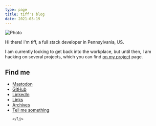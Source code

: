 ```yaml
---
type: page
title: tiff's blog
date: 2021-03-19
---
```



<Image
  src='/images/tiff.jpg'
  alt='Photo'
  width={150}
  height={100}
  priority
  sizes='(max-width: 640px) 100vw, 640px'
  className='next-image rounded-full'
/>

Hi there! I'm tiff, a full stack developer in Pennsylvania, US.

I am currently looking to get back into the workplace, but until then, I am hacking on several projects, which you can find [on my project](/projects) page.


 <h2>Find me</h2>
  <ul className="text-neutral-500 dark:text-neutral-400">
    <li>
      <a className="flex items-center gap-2 shrink" href='https://hachyderm.io/@tiff'
      >
        Mastodon
      <ArrowIcon />
      </a>
    </li>
    <li>
      <a  className="flex items-center gap-2 shrink" href='https://github.com/twhite96'>
      GitHub
      <ArrowIcon />
      </a>
    </li>
    <li>
      <a  className="flex items-center gap-2 shrink" href='https://linkedin.com/in/tiffanyrwhite'>
      LinkedIn
      <ArrowIcon />
      </a>   
    </li>
    <li>
      <a  className="flex items-center gap-2 shrink" href='https://links.tiffanywhite.dev'>
      Links
      <ArrowIcon />
      </a>   
    </li>
    <li>
      <a  className="flex items-center gap-2 shrink" href='https://archive.tiffanywhite.dev'>
      Archives
      <ArrowIcon />
      </a>   
    </li>
    <li>
      <a  className="flex items-center gap-2 shrink" href='mailto:tiffany@tiffanywhite.dev'>
      Tell me something
      <ArrowIcon />
      </a>
      
    </li>
  </ul>

<div style="display: none;" >
  <a rel="me" href="https://hachyderm.io/@tiff">Mastodon</a>
  <p>proven62bc38</p>
</div>
